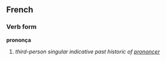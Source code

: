 ==French==
===Verb form===
'''prononça'''

# ''third-person singular indicative past historic of [[prononcer]]''